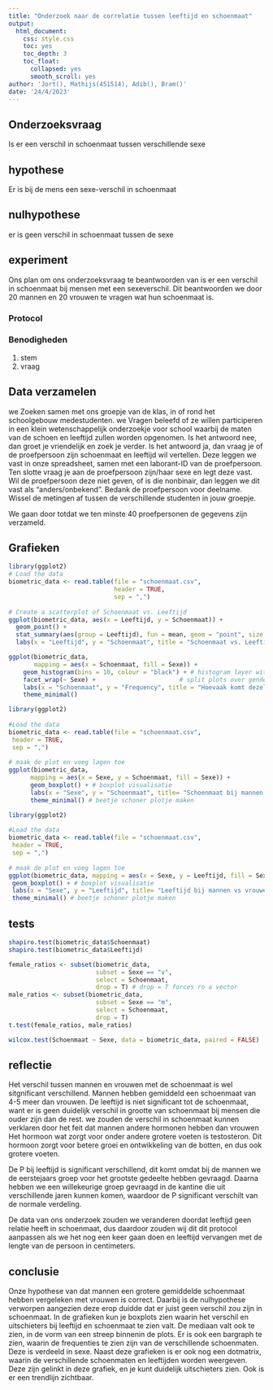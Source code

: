 ```yaml
---
title: "Onderzoek naar de correlatie tussen leeftijd en schoenmaat"
output:
  html_document:
    css: style.css
    toc: yes
    toc_depth: 3
    toc_float:
      collapsed: yes
      smooth_scroll: yes
author: 'Jort(), Mathijs(451514), Adib(), Bram()'
date: '24/4/2023'
---
```



## Onderzoeksvraag

 

Is er een verschil in schoenmaat tussen verschillende sexe

 

## hypothese

 

Er is bij de mens een sexe-verschil in schoenmaat


## nulhypothese

er is geen verschil in schoenmaat tussen de sexe

 

## experiment
Ons plan om ons onderzoeksvraag te beantwoorden van is er  een verschil in schoenmaat bij mensen met een sexeverschil. Dit beantwoorden we door 20 mannen en 20 vrouwen te vragen wat hun schoenmaat is.

 

### Protocol

 

### Benodigheden
1. stem
2. vraag

 

## Data verzamelen

 

we Zoeken samen met ons groepje van de klas, in of rond het schoolgebouw medestudenten. we Vragen beleefd of ze willen participeren in een klein wetenschappelijk onderzoekje voor school waarbij de maten van de schoen en leeftijd zullen worden opgenomen.
Is het antwoord nee, dan groet je vriendelijk en zoek je verder.
Is het antwoord ja, dan vraag je of de proefpersoon zijn schoenmaat en leeftijd wil vertellen. Deze leggen we vast in onze spreadsheet, samen met een laborant-ID  van de proefpersoon. Ten slotte vraag je aan de proefpersoon zijn/haar sexe en legt deze vast. Wil de proefpersoon deze niet geven, of is die nonbinair, dan leggen we dit vast als “anders/onbekend”. Bedank de proefpersoon voor deelname.
Wissel de metingen af tussen de verschillende studenten in jouw groepje.

 

We gaan door totdat we ten minste 40 proefpersonen de gegevens zijn verzameld.

## Grafieken

```r
library(ggplot2)
# Load the data
biometric_data <- read.table(file = "schoenmaat.csv",
                             header = TRUE,
                             sep = ",")
 
# Create a scatterplot of Schoenmaat vs. Leeftijd
ggplot(biometric_data, aes(x = Leeftijd, y = Schoenmaat)) +
  geom_point() +
  stat_summary(aes(group = Leeftijd), fun = mean, geom = "point", size = 3, color = "red") +
  labs(x = "Leeftijd", y = "Schoenmaat", title = "Schoenmaat vs. Leeftijd")
```



```r
ggplot(biometric_data,
       mapping = aes(x = Schoenmaat, fill = Sexe)) +
    geom_histogram(bins = 10, colour = "black") + # histogram layer with 10 bins
    facet_wrap(~ Sexe) +                       # split plots over gender
    labs(x = "Schoenmaat", y = "Frequency", title = "Hoevaak komt dezelfde schoenmaat voor bij dezelfde leeftijd") +  # labels for x-axis and y-axis
    theme_minimal()

```


```r
library(ggplot2)
 
#Load the data
biometric_data <- read.table(file = "schoenmaat.csv",
 header = TRUE,
 sep = ",")
 
# maak de plot en voeg lagen toe
ggplot(biometric_data, 
      mapping = aes(x = Sexe, y = Schoenmaat, fill = Sexe)) +
      geom_boxplot() + # boxplot visualisatie
      labs(x = "Sexe", y = "Schoenmaat", title= "Schoenmaat bij mannen vs vrouwen") + # as-labels
      theme_minimal() # beetje schoner plotje maken
```


 
```r
library(ggplot2)
 
#Load the data
biometric_data <- read.table(file = "schoenmaat.csv",
 header = TRUE,
 sep = ",")
 
# maak de plot en voeg lagen toe
ggplot(biometric_data, mapping = aes(x = Sexe, y = Leeftijd, fill = Sexe)) +
 geom_boxplot() + # boxplot visualisatie
 labs(x = "Sexe", y = "Leeftijd", title= "Leeftijd bij mannen vs vrouwen") + # as-labels
 theme_minimal() # beetje schoner plotje maken
```





## tests

```r
shapiro.test(biometric_data$Schoenmaat)
shapiro.test(biometric_data$Leeftijd)

female_ratios <- subset(biometric_data, 
                        subset = Sexe == "v", 
                        select = Schoenmaat, 
                        drop = T) # drop = T forces ro a vector
male_ratios <- subset(biometric_data, 
                        subset = Sexe == "m", 
                        select = Schoenmaat, 
                        drop = T)
t.test(female_ratios, male_ratios)

wilcox.test(Schoenmaat ~ Sexe, data = biometric_data, paired = FALSE)
```


## reflectie

Het verschil tussen mannen en vrouwen met de schoenmaat is wel sitgnificant verschillend. Mannen hebben gemiddeld
een schoenmaat van 4-5 meer dan vrouwen. De leeftijd is niet significant tot de schoenmaat, want er is geen duidelijk verschil in grootte
van schoenmaat bij mensen die ouder zijn dan de rest. we zouden de verschil in schoenmaat kunnen verklaren door het feit dat mannen andere hormonen hebben dan vrouwen
Het hormoon wat zorgt voor onder andere grotere voeten is testosteron. Dit hormoon zorgt voor betere groei en ontwikkeling van de botten, en dus ook grotere voeten.

De P bij leeftijd is significant verschillend, dit komt omdat bij de mannen we de eerstejaars groep voor het grootste gedeelte hebben gevraagd.
Daarna hebben we een willekeurige groep gevraagd in de kantine die uit verschillende jaren kunnen komen, waardoor de P significant verschilt van de normale verdeling.

De data van ons onderzoek zouden we veranderen doordat leeftijd geen relatie heeft in schoenmaat, dus daardoor zouden wij dit dit protocol
aanpassen als we het nog een keer gaan doen en leeftijd vervangen met de lengte van de persoon in centimeters.




## conclusie

Onze hypothese van dat mannen een grotere gemiddelde schoenmaat hebben vergeleken met vrouwen is correct. Daarbij is de nulhypothese verworpen aangezien deze
erop duidde dat er juist geen verschil zou zijn in schoenmaat. In de grafieken kun je boxplots zien waarin het verschil en uitschieters bij leeftijd en schoenmaat
te zien valt. De mediaan valt ook te zien, in de vorm van een streep binnenin de plots. Er is ook een bargraph te zien, waarin de frequenties te zien zijn van de 
verschillende schoenmaten. Deze is verdeeld in sexe. Naast deze grafieken is er ook nog een dotmatrix, waarin de verschillende schoenmaten en leeftijden worden weergeven.
Deze zijn gelinkt in deze grafiek, en je kunt duidelijk uitschieters zien. Ook is er een trendlijn zichtbaar.



